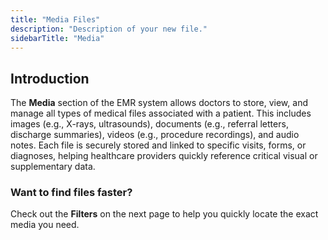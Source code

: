 ```yaml
---
title: "Media Files"
description: "Description of your new file."
sidebarTitle: "Media"
---
```


## Introduction

The **Media** section of the EMR system allows doctors to store, view, and manage all types of medical files associated with a patient. This includes images (e.g., X-rays, ultrasounds), documents (e.g., referral letters, discharge summaries), videos (e.g., procedure recordings), and audio notes. Each file is securely stored and linked to specific visits, forms, or diagnoses, helping healthcare providers quickly reference critical visual or supplementary data.

### <Icon icon="filter" iconType="light" /> Want to find files faster?

Check out the **Filters** on the next page to help you quickly locate the exact media you need.